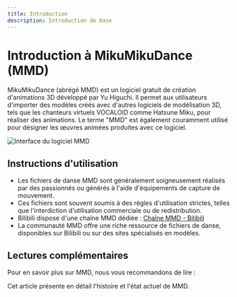 ```yaml
---
title: Introduction
description: Introduction de base
---
```


# Introduction à MikuMikuDance (MMD)

MikuMikuDance (abrégé MMD) est un logiciel gratuit de création d'animations 3D développé par Yu Higuchi. Il permet aux utilisateurs d'importer des modèles créés avec d'autres logiciels de modélisation 3D, tels que les chanteurs virtuels VOCALOID comme Hatsune Miku, pour réaliser des animations. Le terme "MMD" est également couramment utilisé pour désigner les œuvres animées produites avec ce logiciel.

<Frame>
  <img src="https://oss.vidol.chat/mikumikudance.png" alt="Interface du logiciel MMD" />
</Frame>

## Instructions d'utilisation

- Les fichiers de danse MMD sont généralement soigneusement réalisés par des passionnés ou générés à l'aide d'équipements de capture de mouvement.
- Ces fichiers sont souvent soumis à des règles d'utilisation strictes, telles que l'interdiction d'utilisation commerciale ou de redistribution.
- Bilibili dispose d'une chaîne MMD dédiée : [Chaîne MMD - Bilibili](https://www.bilibili.com/v/channel/1126/?tab=featured)
- La communauté MMD offre une riche ressource de fichiers de danse, disponibles sur Bilibili ou sur des sites spécialisés en modèles.

## Lectures complémentaires

Pour en savoir plus sur MMD, nous vous recommandons de lire :

<Card title="Un aperçu de l'évolution de MMD" icon="book" href="https://www.gcores.com/articles/23767">
  Cet article présente en détail l'histoire et l'état actuel de MMD.
</Card>

